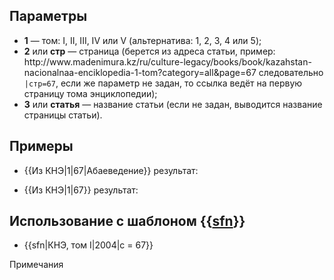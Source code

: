 {{Documentation subpage}}

== Параметры ==
* '''1'''  — том: I, II, III, IV или V (альтернатива: 1, 2, 3, 4 или 5);
* '''2''' или '''стр''' — страница (берется из адреса статьи, пример: <nowiki>http://www.madenimura.kz/ru/culture-legacy/books/book/kazahstan-nacionalnaa-enciklopedia-1-tom?category=all&page=67</nowiki> следовательно <code>|стр=67</code>, если же параметр не задан, то ссылка ведёт на первую страницу тома энциклопедии);
* '''3''' или '''статья''' — название статьи (если не задан, выводится название страницы статьи).

== Примеры ==
* <nowiki>{{Из КНЭ|1|67|Абаеведение}}</nowiki> результат:<br />
{{Из КНЭ|1|67|Абаеведение}}
* <nowiki>{{Из КНЭ|1|67}}</nowiki> результат:<br />
{{Из КНЭ|1|67}}

== Использование с шаблоном <nowiki>{{</nowiki>[[:Шаблон:sfn|sfn]]<nowiki>}}</nowiki> ==
* <nowiki>{{sfn|КНЭ, том I|2004|с = 67}}</nowiki>
{{sfn|КНЭ, том I|2004|с = 67}}
; Примечания
{{примечания}}